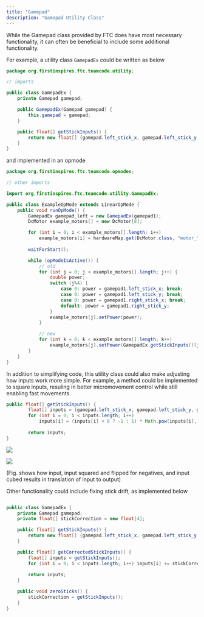 ```yaml
---
title: "Gamepad"
description: "Gamepad Utility Class"
---
```


While the Gamepad class provided by FTC does have most necessary functionality, it can often be beneficial to include some additional functionality.

For example, a utility class `GamepadEx`  could be written as below

```java
package org.firstinspires.ftc.teamcode.utility;

// imports

public class GamepadEx {
	private Gamepad gamepad;

	public GamepadEx(Gamepad gamepad) {
		this.gamepad = gamepad;
	}

	public float[] getStickInputs() {
        return new float[] {gamepad.left_stick_x, gamepad.left_stick_y, gamepad.right_stick_x, gamepad.right_stick_y};
    }
} 
```

and implemented in an opmode

```java
package org.firstinspires.ftc.teamcode.opmodes;

// other imports

import org.firstinspires.ftc.teamcode.utility.GamepadEx;

public class ExampleOpMode extends LinearOpMode {
	public void runOpMode() {
		GamepadEx gamepad_left = new GamepadEx(gamepad1);
		DcMotor example_motors[] = new DcMotor[8];

		for (int i = 0; i < example_motors[].length; i++)
			example_motors[i] = hardwareMap.get(DcMotor.class, "motor_" + i);
		
		waitForStart();

		while (opModeIsActive()) {
			// old
			for (int j = 0; j < example_motors[].length; j++) {
				double power;
				switch (j%4) {
					case 0: power = gamepad1.left_stick_x; break;
					case 0: power = gamepad1.left_stick_y; break;
					case 0: power = gamepad1.right_stick_x; break;
					default: power = gamepad1.right_stick_y;
				}
				example_motors[j].setPower(power);
			}

			// new
			for (int k = 0; k < example_motors[].length; k++) 
				example_motors[j].setPower(GamepadEx.getStickInputs()[j%4]);
		}
	}
}
```

In addition to simplifying code, this utility class could also make adjusting how inputs work more simple.  For example, a method could be implemented to square inputs, resuling in better micromovement control while still enabling fast movements.

```java
public float[] getStickInputs() {
        float[] inputs = {gamepad.left_stick_x, gamepad.left_stick_y, gamepad.right_stick_x, gamepad.right_stick_y};
		for (int i = 0; i < inputs.length; i++) 
			inputs[i] = (inputs[i] < 0 ? -1 : 1) * Math.pow(inputs[i], 2);
		
		return inputs;
}
```

<img
  className="block dark:hidden"
  src="/images/light_curve.png"
/>

<img
  className="hidden dark:block"
  src="/images/dark_curve.png"
/>

(Fig. shows how input, input squared and flipped for negatives, and input cubed results in translation of input to output)

Other functionality could include fixing stick drift, as implemented below

```java

public class GamepadEx {
	private Gamepad gamepad;
    private float[] stickCorrection = new float[4];

	public float[] getStickInputs() {
        return new float[] {gamepad.left_stick_x, gamepad.left_stick_y, gamepad.right_stick_x, gamepad.right_stick_y};
    }

	public float[] getCorrectedStickInputs() {
        float[] inputs = getStickInputs();
		for (int i = 0; i < inputs.length; i++) inputs[i] += stickCorrection[i];
		
		return inputs;
    }

	public void zeroSticks() {
		stickCorrection = getStickInputs();
	}
} 
```